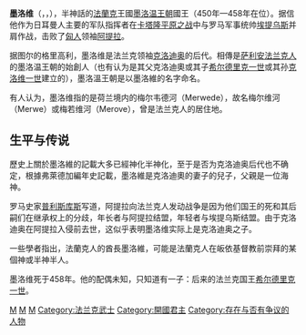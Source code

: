 {{unreferenced|time=2015-02-26T10:34:24+00:00}}

{{Infobox royalty
| name         = 墨洛维<br>Mérovée
| title        = '''[[法兰克国王列表|萨利安法兰克国王]]'''
| image        = Portrait Roi de france Mérovée.jpg
| caption      = 墨洛维
| succession   = [[法兰克国王列表|萨利安法兰克国王]]
| reign        = 450年—458年
| predecessor  = [[克洛迪奥|克洛迪奥]]
| successor    = [[希尔德里克一世|希尔德里克一世]]
| spouse       = 
| issue        = [[希尔德里克一世|希尔德里克一世]]
| royal house  = [[墨洛温王朝|墨洛温王朝]]（可能的开创者）
| house-type   = 王朝
| father       = [[克洛迪奥|克洛迪奥]]（不确定）
| mother       = 
| birth_date   = 411年
| birth_place  = 
| death_date   = {{death year and age|df=yes|458|411}}
| death_place  = 
| burial_date  = 
| burial_place = 
| religion     = 
}}

'''墨洛维'''（{{lang-fr|Mérovée}}，{{lang-la|Meroveus}}，{{bd|411年||458年||catIdx=M}}），半神話的[[法蘭克人|法蘭克]]王國[[墨洛温王朝|墨洛温王朝]]國王（450年—458年在位）。据信他作为日耳曼人主要的军队指挥者在[[沙隆战役|卡塔隆平原之战]]中与罗马军事统帅[[埃提乌斯|埃提乌斯]]并肩作战，击败了[[匈人|匈人]]领袖[[阿提拉|阿提拉]]。

据图尔的格里高利，墨洛维是法兰克领袖[[克洛迪奥|克洛迪奥]]的后代。相傳是[[法兰克人|萨利安法兰克人]]的墨洛温王朝的始創人（也有认为是其父克洛迪奧或其子[[希尔德里克一世|希尔德里克一世]]或其孙[[克洛维一世|克洛维一世]]建立的），墨洛溫王朝是以墨洛維的名字命名。

有人认为，墨洛维指的是荷兰境内的梅尔韦德河（Merwede），故名梅尔维河（Merwe）或梅若维河（Merove），曾是法兰克人的居住地。

== 生平与传说 ==

歷史上關於墨洛維的記載大多已經神化半神化，至于是否为克洛迪奥后代也不确定，根據弗萊德加編年史記載，墨洛維是克洛迪奧的妻子的兒子，父親是一位海神。

罗马史家[[普利斯库斯|普利斯库斯]]写道，阿提拉向法兰克人发动战争是因为他们国王的死和其后嗣们在继承权上的分歧，年长者与阿提拉结盟，年轻者与埃提乌斯结盟。由于克洛迪奥在阿提拉入侵前去世，这似乎表明墨洛维实际上是克洛迪奥之子。

一些學者指出，法蘭克人的酋長墨洛維，可能是法蘭克人在皈依基督教前崇拜的某個神或半神半人。

墨洛维死于458年。他的配偶未知，只知道有一子：后来的法兰克国王[[希尔德里克一世|希尔德里克一世]]。

{{references}}

{{S-start}}
{{S-hou|[[墨洛温王朝|墨洛温王朝]]||411年||458年|name=墨洛维}}
{{s-bef|before=[[克洛迪奥|克洛迪奥]]}}
{{s-ttl|title=[[法兰克国王列表|萨利安法兰克国王]]|years=450年—458年}}
{{S-aft|after=[[希尔德里克一世|希尔德里克一世]]}}
{{end}}

{{Authority control}}
[[Category:5世纪法兰克人|M]]
[[Category:法兰克国王|M]]
[[Category:墨洛温王朝|M]]
[[Category:法兰克武士|Category:法兰克武士]]
[[Category:開國君主|Category:開國君主]]
[[Category:存在与否有争议的人物|Category:存在与否有争议的人物]]